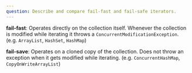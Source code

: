```yaml
---
question: Describe and compare fail-fast and fail-safe iterators.
---
```


**fail-fast**: Operates directly on the collection itself. Whenever the
collection is modified while iterating it throws a
`ConcurrentModificationException`. (e.g. `ArrayList`, `HashSet`, `HashMap`)

**fail-save**: Operates on a cloned copy of the collection. Does not throw an
exception when it gets modified while iterating. (e.g. `ConcurrentHashMap`,
`CopyOnWriteArrayList`)
